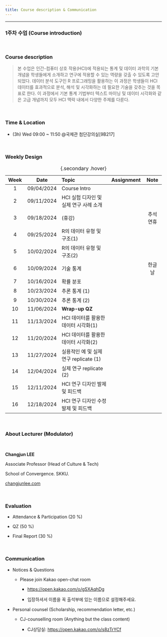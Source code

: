 ```yaml
---
title: Course description & Communication
---
```


------------------------------------------------------------------------

### 1주차 수업 (Course introduction)

<Br>

### Course description

> 본 수업은 인간-컴퓨터 상호 작용(HCI)에 적용되는 통계 및 데이터 과학의 기본 개념을 학생들에게 소개하고 연구에 적용할 수 있는 역량을 갖출 수 있도록 고안되었다. 데이터 분석 도구인 R 프로그래밍을 활용하는 이 과정은 학생들이 HCI 데이터를 효과적으로 분석, 해석 및 시각화하는 데 필요한 기술을 갖추는 것을 목표로 한다. 이 과정에서 기본 통계 기법부터 텍스트 마이닝 및 데이터 시각화와 같은 고급 개념까지 모두 HCI 맥락 내에서 다양한 주제를 다룬다.

</br>

### Time & Location

-   (3h) Wed 09:00 \~ 11:50 \@국제관 첨단강의실\[9B217\]

</br>

### Weekly Design

| Week |    Date    | Topic                                  | Assignment |   Note   |
|:--------:|:--------:|:-------------------------------|:--------:|:--------:|
|  1   | 09/04/2024 | Course Intro                           |            |          |
|  2   | 09/11/2024 | HCI 실험 디자인 및 실제 연구 사례 소개 |            |          |
|  3   | 09/18/2024 | (휴강)                                 |            | 추석연휴 |
|  4   | 09/25/2024 | R의 데이터 유형 및 구조(1)             |            |          |
|  5   | 10/02/2024 | R의 데이터 유형 및 구조(2)             |            |          |
|  6   | 10/09/2024 | 기술 통계                              |            |  한글날  |
|  7   | 10/16/2024 | 확률 분포                              |            |          |
|  8   | 10/23/2024 | 추론 통계 (1)                          |            |          |
|  9   | 10/30/2024 | 추론 통계 (2)                          |            |          |
|  10  | 11/06/2024 | **Wrap-up QZ**                         |            |          |
|  11  | 11/13/2024 | HCI 데이터를 활용한 데이터 시각화(1)   |            |          |
|  12  | 11/20/2024 | HCI 데이터를 활용한 데이터 시각화(2)   |            |          |
|  13  | 11/27/2024 | 실용적인 예 및 실제 연구 replicate (1) |            |          |
|  14  | 12/04/2024 | 실제 연구 replicate (2)                |            |          |
|  15  | 12/11/2024 | HCI 연구 디자인 발제 및 피드백         |            |          |
|  16  | 12/18/2024 | HCI 연구 디자인 수정 발제 및 피드백    |            |          |

: {.secondary .hover}

</br>

### About Lecturer (Modulator)

<br>

**Changjun LEE**

Associate Professor (Head of Culture & Tech)

School of Convergence. SKKU.

[changjunlee.com](https://changjunlee.com/){.uri}

</br>

### Evaluation

-   Attendance & Participation (20 %)

-   QZ (50 %)

-   Final Report (30 %)

</br>

### Communication

-   Notices & Questions

    -   Please join Kakao open-chat room

        -   <https://open.kakao.com/o/gSXAqhDg>

        -   입장하셔서 이름을 꼭 출석부에 있는 이름으로 설정해주세요.

-   Personal counsel (Scholarship, recommendation letter, etc.)

    -   CJ-counselling room (Anything but the class content)

        -   CJ상담실: <https://open.kakao.com/o/s8zTrYCf>
